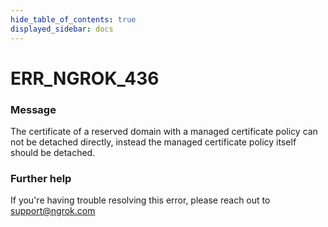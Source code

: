 ```yaml
---
hide_table_of_contents: true
displayed_sidebar: docs
---
```



# ERR_NGROK_436

### Message

The certificate of a reserved domain with a managed certificate policy can not be detached directly, instead the managed certificate policy itself should be detached.

<ErrorDetails error="err_ngrok_436" />

### Further help

If you're having trouble resolving this error, please reach out to [support@ngrok.com](mailto:support@ngrok.com?subject=Help%20with%20ERR_NGROK_436)
